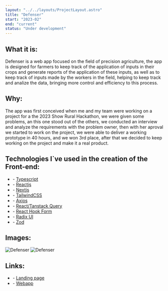 ```yaml
---
layout: "../../layouts/ProjectLayout.astro"
title: "Defenser"
start: "2023-02"
end: "current"
status: "Under development"
---
```


## **What it is**:

Defenser is a web app focused on the field of precision agriculture, the app is designed for farmers to keep track of the application of inputs in their crops and generate reports of the application of these inputs, as well as to keep track of inputs made by the workers in the field, helping to keep track and analize the data, bringing more control and efficiency to this process.

## **Why**:

The app was first conceived when me and my team were working on a project for a the 2023 Show Rural Hackathon, we were given some problems, an this one stood out of the others, we conducted an interview and analyze the requirements with the problem owner, then with her aproval we started to work on the project, we were able to deliver a working prototype in 40 hours, and we won 3rd place, after that we decided to keep working on the project and make it a real product.

## **Technologies I`ve used in the creation of the Front-end**:

- \- [Typescript](https://www.typescriptlang.org/)
- \- [Reactjs](https://react.dev/)
- \- [Nextjs](https://nextjs.org/)
- \- [TailwindCSS](https://tailwindcss.com/)
- \- [Axios](https://axios-http.com/docs/intro)
- \- [React/Tanstack Query](https://tanstack.com/query/v3)
- \- [React Hook Form](https://react-hook-form.com/)
- \- [Radix UI](https://www.radix-ui.com/)
- \- [Zod](https://zod.dev/)

## **Images**:

![Defenser](https://www.folhastech.com/_image?href=%2F_astro%2Fsecond-hero.h4kjTiDS.webp&f=webp)
![Defenser](https://www.folhastech.com/_image?href=%2F_astro%2Fhero-image.YuT3b3As.webp&w=560&f=webp)

## **Links**:

- \- [Landing page](https://www.folhastech.com/defenser)
- \- [Webapp](https://defenser.folhastech.com)
